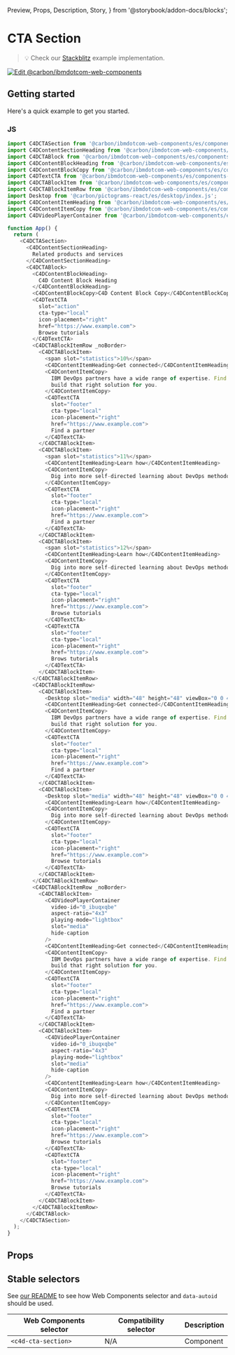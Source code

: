   Preview,
  Props,
  Description,
  Story,
} from '@storybook/addon-docs/blocks';

# CTA Section

> 💡 Check our
> [Stackblitz](https://stackblitz.com/github/carbon-design-system/carbon-for-ibm-dotcom/tree/main/packages/web-components/examples/stackblitz/components-react/cta-section)
> example implementation.

[![Edit @carbon/ibmdotcom-web-components](https://developer.stackblitz.com/img/open_in_stackblitz.svg)](https://stackblitz.com/github/carbon-design-system/carbon-for-ibm-dotcom/tree/main/packages/web-components/examples/codesandbox/components-react/cta-section)

## Getting started

Here's a quick example to get you started.

### JS

```javascript
import C4DCTASection from '@carbon/ibmdotcom-web-components/es/components-react/cta-section/cta-section.js';
import C4DContentSectionHeading from '@carbon/ibmdotcom-web-components/es/components-react/content-section/content-section-heading';
import C4DCTABlock from '@carbon/ibmdotcom-web-components/es/components-react/cta-block/cta-block';
import C4DContentBlockHeading from '@carbon/ibmdotcom-web-components/es/components-react/content-block/content-block-heading';
import C4DContentBlockCopy from '@carbon/ibmdotcom-web-components/es/components-react/content-block/content-block-copy';
import C4DTextCTA from '@carbon/ibmdotcom-web-components/es/components-react/cta/text-cta';
import C4DCTABlockItem from '@carbon/ibmdotcom-web-components/es/components-react/cta-block/cta-block-item';
import C4DCTABlockItemRow from '@carbon/ibmdotcom-web-components/es/components-react/cta-block/cta-block-item-row';
import Desktop from '@carbon/pictograms-react/es/desktop/index.js';
import C4DContentItemHeading from '@carbon/ibmdotcom-web-components/es/components-react/content-item/content-item-heading';
import C4DContentItemCopy from '@carbon/ibmdotcom-web-components/es/components-react/content-item/content-item-copy';
import C4DVideoPlayerContainer from '@carbon/ibmdotcom-web-components/es/components-react/video-player/video-player-container';

function App() {
  return (
    <C4DCTASection>
      <C4DContentSectionHeading>
        Related products and services
      </C4DContentSectionHeading>
      <C4DCTABlock>
        <C4DContentBlockHeading>
          C4D Content Block Heading
        </C4DContentBlockHeading>
        <C4DContentBlockCopy>C4D Content Block Copy</C4DContentBlockCopy>
        <C4DTextCTA
          slot="action"
          cta-type="local"
          icon-placement="right"
          href="https://www.example.com">
          Browse tutorials
        </C4DTextCTA>
        <C4DCTABlockItemRow _noBorder>
          <C4DCTABlockItem>
            <span slot="statistics">10%</span>
            <C4DContentItemHeading>Get connected</C4DContentItemHeading>
            <C4DContentItemCopy>
              IBM DevOps partners have a wide range of expertise. Find one to
              build that right solution for you.
            </C4DContentItemCopy>
            <C4DTextCTA
              slot="footer"
              cta-type="local"
              icon-placement="right"
              href="https://www.example.com">
              Find a partner
            </C4DTextCTA>
          </C4DCTABlockItem>
          <C4DCTABlockItem>
            <span slot="statistics">11%</span>
            <C4DContentItemHeading>Learn how</C4DContentItemHeading>
            <C4DContentItemCopy>
              Dig into more self-directed learning about DevOps methodologies.
            </C4DContentItemCopy>
            <C4DTextCTA
              slot="footer"
              cta-type="local"
              icon-placement="right"
              href="https://www.example.com">
              Find a partner
            </C4DTextCTA>
          </C4DCTABlockItem>
          <C4DCTABlockItem>
            <span slot="statistics">12%</span>
            <C4DContentItemHeading>Learn how</C4DContentItemHeading>
            <C4DContentItemCopy>
              Dig into more self-directed learning about DevOps methodologies.
            </C4DContentItemCopy>
            <C4DTextCTA
              slot="footer"
              cta-type="local"
              icon-placement="right"
              href="https://www.example.com">
              Browse tutorials
            </C4DTextCTA>
            <C4DTextCTA
              slot="footer"
              cta-type="local"
              icon-placement="right"
              href="https://www.example.com">
              Brows tutorials
            </C4DTextCTA>
          </C4DCTABlockItem>
        </C4DCTABlockItemRow>
        <C4DCTABlockItemRow>
          <C4DCTABlockItem>
            <Desktop slot="media" width="48" height="48" viewBox="0 0 48 48" />
            <C4DContentItemHeading>Get connected</C4DContentItemHeading>
            <C4DContentItemCopy>
              IBM DevOps partners have a wide range of expertise. Find one to
              build that right solution for you.
            </C4DContentItemCopy>
            <C4DTextCTA
              slot="footer"
              cta-type="local"
              icon-placement="right"
              href="https://www.example.com">
              Find a partner
            </C4DTextCTA>
          </C4DCTABlockItem>
          <C4DCTABlockItem>
            <Desktop slot="media" width="48" height="48" viewBox="0 0 48 48" />
            <C4DContentItemHeading>Learn how</C4DContentItemHeading>
            <C4DContentItemCopy>
              Dig into more self-directed learning about DevOps methodologies.
            </C4DContentItemCopy>
            <C4DTextCTA
              slot="footer"
              cta-type="local"
              icon-placement="right"
              href="https://www.example.com">
              Browse tutorials
            </C4DTextCTA>
          </C4DCTABlockItem>
        </C4DCTABlockItemRow>
        <C4DCTABlockItemRow _noBorder>
          <C4DCTABlockItem>
            <C4DVideoPlayerContainer
              video-id="0_ibuqxqbe"
              aspect-ratio="4x3"
              playing-mode="lightbox"
              slot="media"
              hide-caption
            />
            <C4DContentItemHeading>Get connected</C4DContentItemHeading>
            <C4DContentItemCopy>
              IBM DevOps partners have a wide range of expertise. Find one to
              build that right solution for you.
            </C4DContentItemCopy>
            <C4DTextCTA
              slot="footer"
              cta-type="local"
              icon-placement="right"
              href="https://www.example.com">
              Find a partner
            </C4DTextCTA>
          </C4DCTABlockItem>
          <C4DCTABlockItem>
            <C4DVideoPlayerContainer
              video-id="0_ibuqxqbe"
              aspect-ratio="4x3"
              playing-mode="lightbox"
              slot="media"
              hide-caption
            />
            <C4DContentItemHeading>Learn how</C4DContentItemHeading>
            <C4DContentItemCopy>
              Dig into more self-directed learning about DevOps methodologies.
            </C4DContentItemCopy>
            <C4DTextCTA
              slot="footer"
              cta-type="local"
              icon-placement="right"
              href="https://www.example.com">
              Browse tutorials
            </C4DTextCTA>
            <C4DTextCTA
              slot="footer"
              cta-type="local"
              icon-placement="right"
              href="https://www.example.com">
              Browse tutorials
            </C4DTextCTA>
          </C4DCTABlockItem>
        </C4DCTABlockItemRow>
      </C4DCTABlock>
    </C4DCTASection>
  );
}
```

## Props

<Props of={PropTypesRef} />

## Stable selectors

See
[our README](https://github.com/carbon-design-system/carbon-for-ibm-dotcom/tree/main/packages/web-components#stable-selectors-for-analytics-and-integratione2e-testing-in-web-components)
to see how Web Components selector and `data-autoid` should be used.

| Web Components selector | Compatibility selector | Description |
| ----------------------- | ---------------------- | ----------- |
| `<c4d-cta-section>`     | N/A                    | Component   |

<Description markdown={contributing} />
